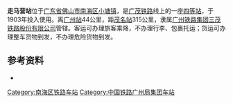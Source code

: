 {{Infobox China railway station
|车站名称=走马营站
|图片=
|图片介绍=
|车站拼音={{lang|la|Zǒu Mǎ Yíng Zhàn}}
|英文名称={{lang|en|Zoumaying Railway Station}}
|车站代码 = 24059<ref>{{cite book|title=中华人民共和国铁路车站代码（GB/T 10302-2010）|publisher=中国标准出版社|year=2010|isbn=155066140495|ignore-isbn-error=true|pages=48}}</ref>
|电报码 = ZMQ
|拼音码 = 
|车站类型=客运、货运
|车站位置=[[广东省|广东省]][[佛山市|佛山市]][[南海区|南海区]][[小塘镇|小塘镇]]
|坐标=
|归属=[[广州铁路集团|广州铁路集团]]
|使用状态=使用中
|线路=[[广茂铁路|广茂铁路]]
|车站等级=[[四等站_(中国大陆)|四等站]]
|月台数目=
|網站=
}}
'''走马营站'''位于[[广东省|广东省]][[佛山市|佛山市]][[南海区|南海区]][[小塘镇|小塘镇]]，是[[广茂铁路|广茂铁路]]线上的一座[[四等站|四等站]]，于1903年投入使用。离[[广州站|广州站]]44公里，距[[茂名站|茂名站]]315公里，隶属[[广州铁路集团|广州铁路集团]][[三茂铁路股份有限公司|三茂铁路股份有限公司]]管辖。客运可办理旅客乘降，不办理行李、包裹托运；货运可办理整车货物到发，不办理危险货物到发。

==参考资料==
{{reflist}}
*{{Citation 
|author =孙本祥
|year=2003年
|title=《中国铁路站名词典》
|publisher=中国铁道出版社
|isbn=7-113-03941-3
|page=467页
}}

{{广茂铁路}}
{{China-rail-stub}}

[[Category:南海区铁路车站|Category:南海区铁路车站]]
[[Category:中国铁路广州局集团车站|Category:中国铁路广州局集团车站]]